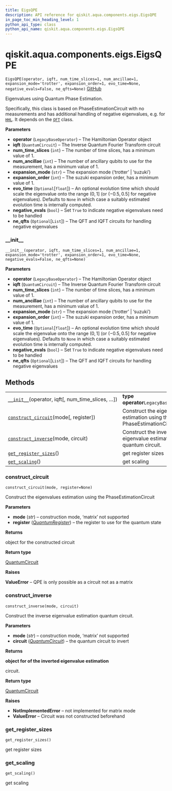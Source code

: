 ```yaml
---
title: EigsQPE
description: API reference for qiskit.aqua.components.eigs.EigsQPE
in_page_toc_min_heading_level: 1
python_api_type: class
python_api_name: qiskit.aqua.components.eigs.EigsQPE
---
```


<span id="qiskit-aqua-components-eigs-eigsqpe" />

# qiskit.aqua.components.eigs.EigsQPE

<span id="qiskit.aqua.components.eigs.EigsQPE" />

`EigsQPE(operator, iqft, num_time_slices=1, num_ancillae=1, expansion_mode='trotter', expansion_order=1, evo_time=None, negative_evals=False, ne_qfts=None)` [GitHub](https://github.com/qiskit-community/qiskit-aqua/tree/stable/0.8/qiskit/aqua/components/eigs/eigs_qpe.py "view source code")

Eigenvalues using Quantum Phase Estimation.

Specifically, this class is based on PhaseEstimationCircuit with no measurements and has additional handling of negative eigenvalues, e.g. for [`HHL`](qiskit.aqua.algorithms.HHL "qiskit.aqua.algorithms.HHL"). It depends on the [`QFT`](qiskit.circuit.library.QFT "qiskit.circuit.library.QFT") class.

**Parameters**

*   **operator** (`LegacyBaseOperator`) – The Hamiltonian Operator object
*   **iqft** (`QuantumCircuit`) – The Inverse Quantum Fourier Transform circuit
*   **num\_time\_slices** (`int`) – The number of time slices, has a minimum value of 1.
*   **num\_ancillae** (`int`) – The number of ancillary qubits to use for the measurement, has a minimum value of 1.
*   **expansion\_mode** (`str`) – The expansion mode (‘trotter’ | ‘suzuki’)
*   **expansion\_order** (`int`) – The suzuki expansion order, has a minimum value of 1.
*   **evo\_time** (`Optional`\[`float`]) – An optional evolution time which should scale the eigenvalue onto the range $(0,1]$ (or $(-0.5,0.5]$ for negative eigenvalues). Defaults to `None` in which case a suitably estimated evolution time is internally computed.
*   **negative\_evals** (`bool`) – Set `True` to indicate negative eigenvalues need to be handled
*   **ne\_qfts** (`Optional`\[`List`]) – The QFT and IQFT circuits for handling negative eigenvalues

### \_\_init\_\_

<span id="qiskit.aqua.components.eigs.EigsQPE.__init__" />

`__init__(operator, iqft, num_time_slices=1, num_ancillae=1, expansion_mode='trotter', expansion_order=1, evo_time=None, negative_evals=False, ne_qfts=None)`

**Parameters**

*   **operator** (`LegacyBaseOperator`) – The Hamiltonian Operator object
*   **iqft** (`QuantumCircuit`) – The Inverse Quantum Fourier Transform circuit
*   **num\_time\_slices** (`int`) – The number of time slices, has a minimum value of 1.
*   **num\_ancillae** (`int`) – The number of ancillary qubits to use for the measurement, has a minimum value of 1.
*   **expansion\_mode** (`str`) – The expansion mode (‘trotter’ | ‘suzuki’)
*   **expansion\_order** (`int`) – The suzuki expansion order, has a minimum value of 1.
*   **evo\_time** (`Optional`\[`float`]) – An optional evolution time which should scale the eigenvalue onto the range $(0,1]$ (or $(-0.5,0.5]$ for negative eigenvalues). Defaults to `None` in which case a suitably estimated evolution time is internally computed.
*   **negative\_evals** (`bool`) – Set `True` to indicate negative eigenvalues need to be handled
*   **ne\_qfts** (`Optional`\[`List`]) – The QFT and IQFT circuits for handling negative eigenvalues

## Methods

|                                                                                                                                                          |                                                                       |
| -------------------------------------------------------------------------------------------------------------------------------------------------------- | --------------------------------------------------------------------- |
| [`__init__`](#qiskit.aqua.components.eigs.EigsQPE.__init__ "qiskit.aqua.components.eigs.EigsQPE.__init__")(operator, iqft\[, num\_time\_slices, …])      | **type operator**`LegacyBaseOperator`                                 |
| [`construct_circuit`](#qiskit.aqua.components.eigs.EigsQPE.construct_circuit "qiskit.aqua.components.eigs.EigsQPE.construct_circuit")(mode\[, register]) | Construct the eigenvalues estimation using the PhaseEstimationCircuit |
| [`construct_inverse`](#qiskit.aqua.components.eigs.EigsQPE.construct_inverse "qiskit.aqua.components.eigs.EigsQPE.construct_inverse")(mode, circuit)     | Construct the inverse eigenvalue estimation quantum circuit.          |
| [`get_register_sizes`](#qiskit.aqua.components.eigs.EigsQPE.get_register_sizes "qiskit.aqua.components.eigs.EigsQPE.get_register_sizes")()               | get register sizes                                                    |
| [`get_scaling`](#qiskit.aqua.components.eigs.EigsQPE.get_scaling "qiskit.aqua.components.eigs.EigsQPE.get_scaling")()                                    | get scaling                                                           |

### construct\_circuit

<span id="qiskit.aqua.components.eigs.EigsQPE.construct_circuit" />

`construct_circuit(mode, register=None)`

Construct the eigenvalues estimation using the PhaseEstimationCircuit

**Parameters**

*   **mode** (*str*) – construction mode, ‘matrix’ not supported
*   **register** ([*QuantumRegister*](qiskit.circuit.QuantumRegister "qiskit.circuit.QuantumRegister")) – the register to use for the quantum state

**Returns**

object for the constructed circuit

**Return type**

[QuantumCircuit](qiskit.circuit.QuantumCircuit "qiskit.circuit.QuantumCircuit")

**Raises**

**ValueError** – QPE is only possible as a circuit not as a matrix

### construct\_inverse

<span id="qiskit.aqua.components.eigs.EigsQPE.construct_inverse" />

`construct_inverse(mode, circuit)`

Construct the inverse eigenvalue estimation quantum circuit.

**Parameters**

*   **mode** (*str*) – construction mode, ‘matrix’ not supported
*   **circuit** ([*QuantumCircuit*](qiskit.circuit.QuantumCircuit "qiskit.circuit.QuantumCircuit")) – the quantum circuit to invert

**Returns**

**object for of the inverted eigenvalue estimation**

circuit.

**Return type**

[QuantumCircuit](qiskit.circuit.QuantumCircuit "qiskit.circuit.QuantumCircuit")

**Raises**

*   **NotImplementedError** – not implemented for matrix mode
*   **ValueError** – Circuit was not constructed beforehand

### get\_register\_sizes

<span id="qiskit.aqua.components.eigs.EigsQPE.get_register_sizes" />

`get_register_sizes()`

get register sizes

### get\_scaling

<span id="qiskit.aqua.components.eigs.EigsQPE.get_scaling" />

`get_scaling()`

get scaling

